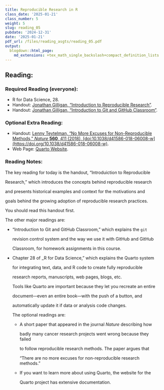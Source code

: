 ```yaml
---
title: Reproducible Research in R
class_date: '2025-01-21'
class_number: 5
weight: 5
slug: reading_05
pubdate: '2024-12-31'
date: '2025-01-21'
pdf_url: /files/reading_asgts/reading_05.pdf
output:
  blogdown::html_page:
    md_extensions: +tex_math_single_backslash+compact_definition_lists
---
```

## Reading:

### Required Reading (everyone):

* R for Data Science, 28.
* Handout: [Jonathan Gilligan, "Introduction to Reproducible Research"](/handouts/intro-repro-research){target="_blank"}.
* Handout: [Jonathan Gilligan, "Introduction to Git and GitHub Classroom"](/handouts/intro-git){target="_blank"}.

### Optional Extra Reading:

* Handout: [Lenny Teytelman, "No More Excuses for Non-Reproducible Methods," _Nature_ **560**, 411 (2018), [doi:10.1038/d41586-018-06008-w](https://doi.org/10.1038/d41586-018-06008-w)](/handouts/no-more-excuses){target="_blank"}.
* Web Page: [Quarto Website](https://quarto.org/){target="_blank"}.

### Reading Notes:

The key reading for today is the handout, "Introduiction to Reproducible 

Research," which introduces the concepts behind reproducible research

and presents historical examples and context for the motivations and

goals behind the growing adoption of reproducible research practices.



You should read this handout first.



The other major readings are:



* "Introduction to Git and GitHub Classroom," which explains the `git` 

  revision control system and the way we use it with GitHub and GitHub 

  Classroom, for homework assignments in this course.

* Chapter 28 of _R for Data Science," which explains the Quarto system

  for integrating text, data, and R code to create fully reproducible 

  research reports, manuscripts, web pages, blogs, etc.

  

  Tools like Quarto are important because they let you recreate an entire

  document---even an entire book---with the push of a button, and

  automatically update it if data or analysis code changes.

  

  The optional readings are:

  

  * A short paper that appeared in the journal _Nature_ describing how 

    badly many cancer research projects went wrong because they failed 

    to follow reproducible research methods. The paper argues that

    "There are no more excuses for non-reproducible research methods."

  * If you want to learn more about using Quarto, the website for the

    Quarto project has extensive documentation.
